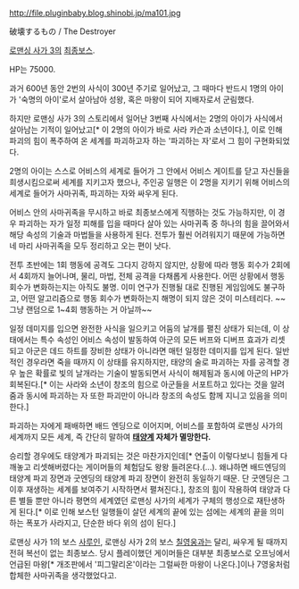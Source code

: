 http://file.pluginbaby.blog.shinobi.jp/ma101.jpg

破壊するもの / The Destroyer

[[로맨싱 사가 3]]의 [[최종보스]].

HP는 75000.

과거 600년 동안 2번의 사식이 300년 주기로 일어났고, 그 때마다 반드시 1명의 아이가 '숙명의 아이'로서 살아남아 성왕, 혹은 마왕이 되어 지배자로서 군림했다.

하지만 로맨싱 사가 3의 스토리에서 일어난 3번째 사식에서는 2명의 아이가 사식에서 살아남는 기적이 일어났고[* 이 2명의 아이가 바로 사라 카슨과 소년이다.], 이로 인해 파괴의 힘이 폭주하여 온 세계를 파괴하고자 하는 '파괴하는 자'로서 그 힘이 구현화되었다.

2명의 아이는 스스로 어비스의 세계로 들어가 그 안에서 어비스 게이트를 닫고 자신들을 희생시킴으로써 세계를 지키고자 했으나, 주인공 일행은 이 2명을 지키기 위해 어비스의 세계로 들어가 사마귀족, 파괴하는 자와 싸우게 된다.

어비스 안의 사마귀족을 무시하고 바로 최종보스에게 직행하는 것도 가능하지만, 이 경우 파괴하는 자가 일정 피해를 입을 때마다 살아 있는 사마귀족 중 하나의 힘을 끌어와서 해당 속성의 기술과 마법들을 사용하게 된다. 전투가 훨씬 어려워지기 때문에 가능하면 네 마리 사마귀족을 모두 정리하고 오는 편이 낫다.

전투 초반에는 1회 행동에 공격도 그다지 강하지 않지만, 상황에 따라 행동 회수가 2회에서 4회까지 늘어나며, 물리, 마법, 전체 공격을 다채롭게 사용한다. 어떤 상황에서 행동 회수가 변화하는지는 아직도 불명. 이미 연구가 진행될 대로 진행된 게임임에도 불구하고, 어떤 알고리즘으로 행동 회수가 변화하는지 해명이 되지 않은 것이 미스테리다. ~~그냥 랜덤으로 1~4회 행동하는 거 아닐까~~

일정 데미지를 입으면 완전한 사식을 일으키고 어둠의 날개를 펼친 상태가 되는데, 이 상태에서는 특수 속성인 어비스 속성이 발동하여 아군의 모든 버프와 디버프 효과가 리셋되고 아군은 데드 하트를 장비한 상태가 아니라면 매턴 일정한 데미지를 입게 된다. 일반적인 경우라면 죽을 때까지 이 상태를 유지하지만, 태양의 술로 파괴하는 자를 공격할 경우 높은 확률로 빛의 날개라는 기술이 발동되면서 사식이 해제됨과 동시에 아군의 HP가 회복된다.[* 이는 사라와 소년이 창조의 힘으로 아군들을 서포트하고 있다는 것을 알려줌과 동시에 파괴하는 자 또한 파괴만이 아니라 창조의 속성도 함께 지니고 있음을 의미한다.] 

파괴하는 자에게 패배하면 배드 엔딩으로 이어지며, 어비스를 포함하여 로맨싱 사가의 세계까지 모든 세계, 즉 간단히 말하여 '''[[태양계]] 자체가 멸망한다.'''

승리할 경우에도 태양계가 파괴되는 것은 마찬가지인데[* 연출이 이렇다보니 힘들게 다 깨놓고 리셋해버렸다는 게이머들의 체험담도 왕왕 들려온다.(...). 왜냐하면 배드엔딩의 태양계 파괴 장면과 굿엔딩의 태양계 파괴 장면이 완전히 동일하기 때문. 단 굿엔딩은 그 이후 재생하는 세계를 보여주기 시작하면서 펼쳐진다.], 창조의 힘이 작용하여 태양과 다른 별들 뿐만 아니라 평면의 세계였던 로맨싱 사가의 세계가 구체의 행성으로 재탄생하게 된다.[* 이로 인해 보스턴 일행들이 살던 세계의 끝에 있는 섬에는 세계의 끝을 의미하는 폭포가 사라지고, 단순한 바다 위의 섬이 된다.]

로맨싱 사가 1의 보스 [[사루인]], 로맨싱 사가 2의 보스 [[칠영웅]]과는 달리, 싸우게 될 때까지 전혀 복선이 없는 최종보스. 당시 플레이했던 게이머들은 대부분 최종보스로 오프닝에서 언급된 마왕[* 개조판에서 '피그말리온'이라는 그럴싸한 마왕이 나온다.]이나 7영웅처럼 합체한 사마귀족을 생각했었다고.
